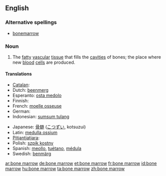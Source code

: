 ==English==
{{wikipedia}}
===Alternative spellings===
*[[bonemarrow]]

===Noun===
{{en-noun|sg=[[bone]] [[marrow]]|-|s}}

# {{anatomy}} The [[fatty]] [[vascular]] [[tissue]] that fills the [[cavities]] of bones; the place where new [[blood]] [[cell]]s are produced.

====Translations====
{{trans-top|bone marrow}}
* [[Catalan]]: {{t+|ca|bessó|m}}
* Dutch: [[beenmerg]] {{n}}
* Esperanto: [[osta medolo]]
* Finnish: {{t-|fi|luuydin}}
* French: [[moelle osseuse]] {{f}}
* German: {{t-|de|Knochenmark|n}}
* Indonesian: [[sumsum tulang]]
{{trans-mid}}
* Japanese: [[骨髄]] ([[こつずい]], kotsuzui)
* Latin: [[medulla ossium]]
* [[Pitjantjatjara]]: {{tø|pjt|nyuṉtjuṉ}}
* Polish: [[szpik kostny]] {{m}}
* Spanish: [[meollo]], [[tuétano]], [[médula]]
* Swedish: [[benmärg]] {{c}}
{{trans-bottom}}

{{anagrams:en/abemnoorrw}}
[[ar:bone marrow]]
[[de:bone marrow]]
[[et:bone marrow]]
[[fr:bone marrow]]
[[id:bone marrow]]
[[hu:bone marrow]]
[[ta:bone marrow]]
[[zh:bone marrow]]